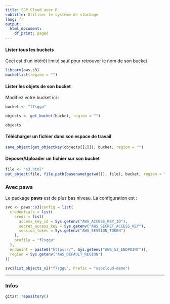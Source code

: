 ```yaml
---
title: SSP Cloud avec R
subtitle: Utiliser le système de stockage
lang: fr
output:
  html_document:
    df_print: paged
---
```


#### Lister tous les buckets

Ceci est d'un intérêt limité sauf pour retrouver le nom de son bucket

```r
library(aws.s3)
bucketlist(region = "")
```

#### Lister les objets de son bucket

Modifiez votre bucket ici :

```r
bucket <- "f7sggu"
```


```r
objects <- get_bucket(bucket, region = "")

objects
```

#### Télécharger un fichier dans son espace de travail

```r
save_object(get_objectkey(objects[[2]]), bucket, region = "")
```

#### Déposer/Uploader un fichier sur son bucket

```r
file <- "s3.html"
put_object(file, file.path(basename(getwd()), file), bucket, region = "")
```

### Avec paws

Le package **paws** est de plus bas niveau. La configuration est :

```r
svc <- paws::s3(config = list(
  credentials = list(
    creds = list(
      access_key_id = Sys.getenv("AWS_ACCESS_KEY_ID"),
      secret_access_key = Sys.getenv("AWS_SECRET_ACCESS_KEY"),
      session_token = Sys.getenv("AWS_SESSION_TOKEN")
    ),
    profile = "f7sggu"
  ),
  endpoint = paste0("https://", Sys.getenv("AWS_S3_ENDPOINT")),
  region = Sys.getenv("AWS_DEFAULT_REGION")
))
```

```r
svc$list_objects_v2("f7sggu", Prefix = "sspcloud-demo")
```

---

### Infos

```r
git2r::repository()
```
